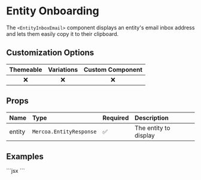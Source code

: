 
# Entity Onboarding

The `<EntityInboxEmail>` component displays an entity's email inbox address and lets them easily copy it to their clipboard.

## Customization Options

| Themeable | Variations | Custom Component |
| :-------: | :--------: | :--------------: |
|    ❌     |     ❌     |        ❌        |

## Props

| Name                | Type                                              | Required | Description                                                     |
| :-------------------| :-------------------------------------------------| :--------| :---------------------------------------------------------------|
| entity              | `Mercoa.EntityResponse`                           | ✅       | The entity to display                                           |


## Examples

<ComponentContainer>
  <EntityInboxEmail entity={payerEntity} />
  ```jsx
<EntityInboxEmail entity={payerEntity} />
  ```
</ComponentContainer>